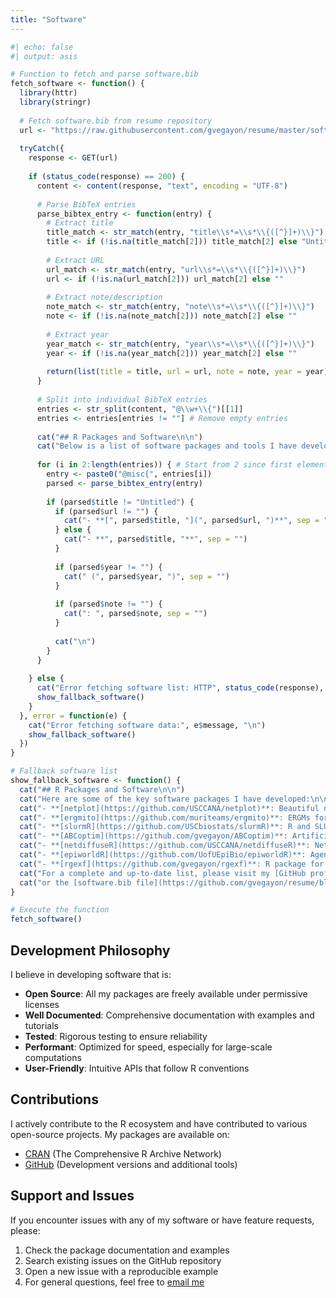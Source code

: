 ```yaml
---
title: "Software"
---
```


```r
#| echo: false
#| output: asis

# Function to fetch and parse software.bib
fetch_software <- function() {
  library(httr)
  library(stringr)
  
  # Fetch software.bib from resume repository
  url <- "https://raw.githubusercontent.com/gvegayon/resume/master/software.bib"
  
  tryCatch({
    response <- GET(url)
    
    if (status_code(response) == 200) {
      content <- content(response, "text", encoding = "UTF-8")
      
      # Parse BibTeX entries
      parse_bibtex_entry <- function(entry) {
        # Extract title
        title_match <- str_match(entry, "title\\s*=\\s*\\{([^}]+)\\}")
        title <- if (!is.na(title_match[2])) title_match[2] else "Untitled"
        
        # Extract URL
        url_match <- str_match(entry, "url\\s*=\\s*\\{([^}]+)\\}")
        url <- if (!is.na(url_match[2])) url_match[2] else ""
        
        # Extract note/description
        note_match <- str_match(entry, "note\\s*=\\s*\\{([^}]+)\\}")
        note <- if (!is.na(note_match[2])) note_match[2] else ""
        
        # Extract year
        year_match <- str_match(entry, "year\\s*=\\s*\\{([^}]+)\\}")
        year <- if (!is.na(year_match[2])) year_match[2] else ""
        
        return(list(title = title, url = url, note = note, year = year))
      }
      
      # Split into individual BibTeX entries
      entries <- str_split(content, "@\\w+\\{")[[1]]
      entries <- entries[entries != ""] # Remove empty entries
      
      cat("## R Packages and Software\n\n")
      cat("Below is a list of software packages and tools I have developed:\n\n")
      
      for (i in 2:length(entries)) { # Start from 2 since first element is usually empty
        entry <- paste0("@misc{", entries[i])
        parsed <- parse_bibtex_entry(entry)
        
        if (parsed$title != "Untitled") {
          if (parsed$url != "") {
            cat("- **[", parsed$title, "](", parsed$url, ")**", sep = "")
          } else {
            cat("- **", parsed$title, "**", sep = "")
          }
          
          if (parsed$year != "") {
            cat(" (", parsed$year, ")", sep = "")
          }
          
          if (parsed$note != "") {
            cat(": ", parsed$note, sep = "")
          }
          
          cat("\n")
        }
      }
      
    } else {
      cat("Error fetching software list: HTTP", status_code(response), "\n")
      show_fallback_software()
    }
  }, error = function(e) {
    cat("Error fetching software data:", e$message, "\n")
    show_fallback_software()
  })
}

# Fallback software list
show_fallback_software <- function() {
  cat("## R Packages and Software\n\n")
  cat("Here are some of the key software packages I have developed:\n\n")
  cat("- **[netplot](https://github.com/USCCANA/netplot)**: Beautiful network plots using ggplot2\n")
  cat("- **[ergmito](https://github.com/muriteams/ergmito)**: ERGMs for small networks\n") 
  cat("- **[slurmR](https://github.com/USCbiostats/slurmR)**: R and SLURM integration\n")
  cat("- **[ABCoptim](https://github.com/gvegayon/ABCoptim)**: Artificial Bee Colony optimization\n")
  cat("- **[netdiffuseR](https://github.com/USCCANA/netdiffuseR)**: Network diffusion analysis\n")
  cat("- **[epiworldR](https://github.com/UofUEpiBio/epiworldR)**: Agent-based modeling for epidemiology\n")
  cat("- **[rgexf](https://github.com/gvegayon/rgexf)**: R package for GEXF graph files\n\n")
  cat("For a complete and up-to-date list, please visit my [GitHub profile](https://github.com/gvegayon) ")
  cat("or the [software.bib file](https://github.com/gvegayon/resume/blob/master/software.bib) in my resume repository.\n")
}

# Execute the function
fetch_software()
```

## Development Philosophy

I believe in developing software that is:

- **Open Source**: All my packages are freely available under permissive licenses
- **Well Documented**: Comprehensive documentation with examples and tutorials  
- **Tested**: Rigorous testing to ensure reliability
- **Performant**: Optimized for speed, especially for large-scale computations
- **User-Friendly**: Intuitive APIs that follow R conventions

## Contributions

I actively contribute to the R ecosystem and have contributed to various open-source projects. My packages are available on:

- [CRAN](https://cran.r-project.org/) (The Comprehensive R Archive Network)
- [GitHub](https://github.com/gvegayon) (Development versions and additional tools)

## Support and Issues

If you encounter issues with any of my software or have feature requests, please:

1. Check the package documentation and examples
2. Search existing issues on the GitHub repository
3. Open a new issue with a reproducible example
4. For general questions, feel free to [email me](mailto:g.vegayon@gmail.com)